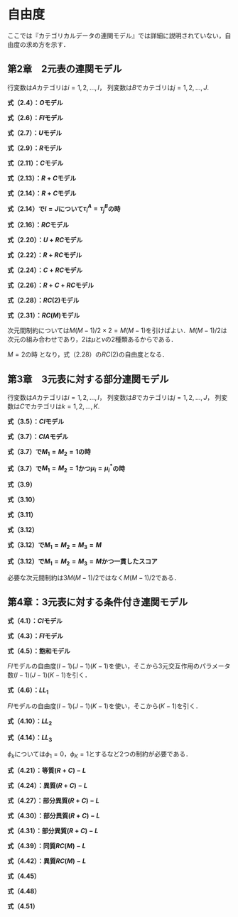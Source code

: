 
# 自由度 {-}

ここでは『カテゴリカルデータの連関モデル』では詳細に説明されていない，自由度の求め方を示す．


## 第2章　2元表の連関モデル

行変数は$A$カテゴリは$i = 1,2,\dots,I$，
列変数は$B$でカテゴリは$j = 1,2,\dots,J$.

**式（2.4）：$O$モデル**



\begin{align}
df &= \overbrace{IJ}^{セルの数} - [\overbrace{1}^{\lambda} + \overbrace{(I - 1)}^{\lambda_i^A} + \overbrace{(J - 1)}^{\lambda_j^B}]\\
& = IJ - I - J + 1\\
& = (I - 1)(J - 1)
\end{align}

**式（2.6）：$FI$モデル**

\begin{align}
df & = \overbrace{IJ}^{セルの数} - [\overbrace{1}^{\lambda} + \overbrace{(I - 1)}^{\lambda_i^A} + \overbrace{(J - 1)}^{\lambda_j^B}+ \overbrace{(I - 1) \times (J - 1)}^{\lambda_{ij}^{AB}}]\\
&= IJ - IJ \\
& = 0
\end{align}


**式（2.7）：$U$モデル**

\begin{align}
df &=\overbrace{IJ}^{セルの数} - [\overbrace{1}^{\lambda} + \overbrace{(I - 1)}^{\lambda_i^A} + \overbrace{(J - 1)}^{\lambda_j^B} + \overbrace{1}^{\beta}]\\
 &= IJ - I - J
\end{align}


**式（2.9）：$R$モデル**


\begin{align}
df &=\overbrace{IJ}^{セルの数} - [\overbrace{1}^{\lambda} + \overbrace{(I - 1)}^{\lambda_i^A} + \overbrace{(J - 1)}^{\lambda_j^B}  + \overbrace{(I - 1)}^{\tau_i^A}]\\
 &= IJ - 2I - J + 2\\
 &= (I - 1)(J - 2)
\end{align}


**式（2.11）：$C$モデル**

\begin{align}
df &=\overbrace{IJ}^{セルの数} - [\overbrace{1}^{\lambda} + \overbrace{(I - 1)}^{\lambda_i^A} + \overbrace{(J - 1)}^{\lambda_j^B}  + \overbrace{(J - 1)}^{\tau_j^B}]\\
 &= IJ - I - 2J + 2\\
 &= (I - 2)(J - 1)
\end{align}

**式（2.13）：$R+C$モデル**

\begin{align}
df &=\overbrace{IJ}^{セルの数} - [\overbrace{1}^{\lambda} + \overbrace{(I - 1)}^{\lambda_i^A} + \overbrace{(J - 1)}^{\lambda_j^B} + \overbrace{(I - 1)}^{\tau_i^A} + \overbrace{(J - 2)}^{\tau_j^B}] \\
 &= IJ - 2I - 2J + 4\\
 &= (I - 2)(J - 2)
\end{align}


\begin{align}
df &=\overbrace{IJ}^{セルの数} - [\overbrace{1}^{\lambda} + \overbrace{(I - 1)}^{\lambda_i^A} + \overbrace{(J - 1)}^{\lambda_j^B} + \overbrace{(I - 2)}^{\tau_i^A} + \overbrace{(J - 1)}^{\tau_j^B}] \\ 
&= IJ - 2I - 2J + 4\\
 &= (I - 2)(J - 2)
\end{align}

**式（2.14）：$R+C$モデル**

\begin{align}
df &=\overbrace{IJ}^{セルの数} - [\overbrace{1}^{\lambda} + \overbrace{(I - 1)}^{\lambda_i^A} + \overbrace{(J - 1)}^{\lambda_j^B} + \overbrace{1}^{\beta} + \overbrace{(I - 2)}^{\tau_i^A} + \overbrace{(J - 2)}^{\tau_j^B}] \\ 
 &= IJ - 2I - 2J + 4\\
 &= (I - 2)(J - 2)
\end{align}

**式（2.14）で$I=J$について$\tau_i^A=\tau_j^B$の時**

\begin{align}
df &=  \overbrace{I^2}^{セルの数} - [\overbrace{1}^{\lambda} + \overbrace{(I - 1)}^{\lambda_i^A} + \overbrace{(I - 1)}^{\lambda_j^B} + \overbrace{1}^{\beta} + \overbrace{(I - 2)}^{\tau_i^A}]\\
 &= I^2 - 3I + 2\\
 &= (I - 1)(I - 2)
\end{align}


**式（2.16）：$RC$モデル**

\begin{align}
df &= \overbrace{IJ}^{セルの数} - [\overbrace{1}^{\lambda} + \overbrace{(I - 1)}^{\lambda_i^A} + \overbrace{(J - 1)}^{\lambda_j^B} +  \overbrace{1}^{\phi} + 
\overbrace{(I - 2)}^{\mu_i} + \overbrace{(J - 2)}^{\nu_j}]\\
 &= IJ - 2I -2J + 4 \\
 &= (I - 2)(I - 2)
\end{align}


**式（2.20）：$U+RC$モデル**

\begin{align}
df &=\overbrace{IJ}^{セルの数} - [\overbrace{1}^{\lambda} + \overbrace{(I - 1)}^{\lambda_i^A} + \overbrace{(J - 1)}^{\lambda_j^B} + \overbrace{1}^{\phi_1} +  \overbrace{1}^{\phi_2}+ \overbrace{(I - 2)}^{\mu_i} + \overbrace{(J - 2)}^{\nu_j}]\\
 &= IJ - 2I - 2J + 3
 \end{align}
 
**式（2.22）：$R+RC$モデル**

\begin{align}
df &=\overbrace{IJ}^{セルの数} - [\overbrace{1}^{\lambda} + \overbrace{(I - 1)}^{\lambda_i^A} + \overbrace{(J - 1)}^{\lambda_j^B} + \overbrace{(I - 2)}^{\tau_i^A} + \overbrace{1}^{\phi_1} + \overbrace{(I - 2)}^{\mu_i} + \overbrace{(J - 2)}^{\nu_j}]\\
 &= IJ - 3I - 2J + 6\\
 &= (I - 2)(J - 3)
 \end{align}
 
 
**式（2.24）：$C+RC$モデル**

\begin{align}
df &=\overbrace{IJ}^{セルの数} - [\overbrace{1}^{\lambda} + \overbrace{(I - 1)}^{\lambda_i^A} + \overbrace{(J - 1)}^{\lambda_j^B} + \overbrace{(J - 2)}^{\tau_j^B} + \overbrace{1}^{\phi_1} + \overbrace{(I - 2)}^{\mu_i} + \overbrace{(J - 2)}^{\nu_j}]\\ &= IJ - 2I - 3J + 6\\
 &= (I - 3)(J - 2)
 \end{align}


**式（2.26）：$R+C+RC$モデル**

\begin{align}
df &= \overbrace{IJ}^{セルの数} - [\overbrace{1}^{\lambda} + \overbrace{(I - 1)}^{\lambda_i^A} + \overbrace{(J - 1)}^{\lambda_j^B} + \overbrace{(I - 3)}^{\tau_i^A} + \overbrace{(J - 2)}^{\tau_j^B}+ \overbrace{1}^{\phi_1} + \overbrace{(I - 2)}^{\mu_i} + \overbrace{(J - 2)}^{\nu_j}]\\
 &= IJ - 3I - 3J + 9\\
 &= (I - 3)(J - 3)
 \end{align}

\begin{align}
df &= \overbrace{IJ}^{セルの数} - [\overbrace{1}^{\lambda} + \overbrace{(I - 1)}^{\lambda_i^A} + \overbrace{(J - 1)}^{\lambda_j^B} + \overbrace{(I - 2)}^{\tau_i^A} + \overbrace{(J - 3)}^{\tau_j^B}+ \overbrace{1}^{\phi_1} + \overbrace{(I - 2)}^{\mu_i} + \overbrace{(J - 2)}^{\nu_j}]\\ 
&= IJ - 3I - 3J + 9\\
 &= (I - 3)(J - 3)
 \end{align}
 
**式（2.28）：$RC(2)$モデル**


\begin{align}
df &= \overbrace{IJ}^{セルの数} - [\overbrace{1}^{\lambda} + \overbrace{(I - 1)}^{\lambda_i^A} + \overbrace{(J - 1)}^{\lambda_j^B}+ \overbrace{1}^{\phi_1} + \overbrace{(I - 2)}^{\mu_{i1}} + \overbrace{(J - 2)}^{\nu_{j1}} + \overbrace{1}^{\phi_2} + \overbrace{(I - 2)}^{\mu_{i2}} + \overbrace{(J - 2)}^{\nu_{j2}}- \overbrace{2}^{次元間制約}]\\
 &= IJ - 3I - 3J + 9 \\
 &= (I - 3)(J - 3)
 \end{align}
 
**式（2.31）：$RC(M)$モデル**
 
 次元間制約については$M (M - 1)/2 \times 2 = M (M - 1)$を引けばよい．$M (M - 1)/2$は次元の組み合わせであり，2は$\mu$と$\nu$の2種類あるからである．


 \begin{align}
df &=  \overbrace{IJ}^{セルの数} - \{\overbrace{1}^{\lambda} + \overbrace{(I - 1)}^{\lambda_i^A} + \overbrace{(J - 1)}^{\lambda_j^B} + [\overbrace{M}^{\phi_m} + \overbrace{M(I - 2)}^{\mu_{im}} + \overbrace{M(J - 2)}^{\nu_{jm}} - \overbrace{M(M - 1)}^{次元間制約}] \} \\
 &=  IJ - I - J + 1 + 2M - MI - MJ + M^2 \\
 & = I(J - M - 1) - J + 1 + 2M - MJ + M^2\\
 & = I(J - M - 1) - M(J - M - 1) - (J - M - 1) \\
 & = (I - M - 1)(J - M - 1)
 \end{align}
 
$M = 2$の時
\begin{align}
df &=  (I - M - 1)(J - M - 1)\\
 &= (I - 2 - 1)(J - 2 - 1) \\
 &= (I - 3)(J - 3)
 \end{align}
 となり，式（2.28）の$RC(2)$の自由度となる．
 

## 第3章　3元表に対する部分連関モデル

行変数は$A$カテゴリは$i = 1,2,\dots,I$，
列変数は$B$でカテゴリは$j = 1,2,\dots,J$，
列変数は$C$でカテゴリは$k = 1,2,\dots,K$.


**式（3.5）：$CI$モデル**

\begin{align}
df &= \overbrace{IJK}^{セルの数} - [\overbrace{1}^{\lambda} + \overbrace{(I - 1)}^{\lambda_i^A} + \overbrace{(J - 1)}^{\lambda_j^B}  + \overbrace{(K - 1)}^{\lambda_k^C}+ \overbrace{(I - 1)(J - 1)}^{\lambda_{ij}^{AB}} + \overbrace{(I - 1)(K - 1)}^{\lambda_{ik}^{AC}}]\\
& = IJK - IJ - IK + I \\
& = I(JK - J - K + 1) \\
& = I(J - 1)(K - 1)
\end{align}

**式（3.7）：$CIA$モデル**
 
 \begin{align}
df &= \overbrace{IJK}^{セルの数} - [\overbrace{1}^{\lambda} + \overbrace{(I - 1)}^{\lambda_i^A} + \overbrace{(J - 1)}^{\lambda_j^B}  + \overbrace{(K - 1)}^{\lambda_k^C} \\
&\quad-
 \{\overbrace{M_1}^{\phi_r^{AB}} + \overbrace{M_1(I - 2)}^{\mu_{ir}} + \overbrace{M_1(J - 2)}^{\nu_{ir}} - \overbrace{M_1(M_1 - 1)}^{次元間制約} \} \\
 &\quad - \{\overbrace{M_2}^{\phi_r^{AC}} + \overbrace{M_2(I - 2)}^{\mu^*_{ir}} + \overbrace{M_2(K - 2)}^{\eta_{kr}} - \overbrace{M_2(M_2 - 1)}^{次元間制約} \}] \\
 &= IJK - I - J - K + 2 - M_1 (I + J - M_1 - 2) - M_2 (I + K - M_2 - 2)
\end{align}

**式（3.7）で$M_1 = M_2 = 1$の時**

 \begin{align}
df &= IJK - I - J - K + 2 - M_1 (I + J - M_1 - 2) - M_2 (I + K - M_2 - 2)\\
& =  IJK - I - J - K + 2 - (I + J - 1 - 2) - (I + K - 1 - 2)\\
& = IJK - 3I - 2J - 2K + 8
\end{align}

**式（3.7）で$M_1 = M_2 = 1$かつ$\mu_i = \mu^*_i$の時**

 \begin{align}
df &= IJK - I - J - K + 2 - M_1 (I + J - M_1 - 2) - M_2 (K - M_2)\\
& =  IJK - I - J - K + 2 - (I + J - 1 - 2) - (K - 1)\\
& = IJK - 2I - 2J - 2K + 6
\end{align}

**式（3.9）**

\begin{align}
df &= \overbrace{IJK}^{セルの数} - [\overbrace{1}^{\lambda} + \overbrace{(I - 1)}^{\lambda_i^A} + \overbrace{(J - 1)}^{\lambda_j^B}  + \overbrace{(K - 1)}^{\lambda_k^C}+ \overbrace{(I - 1)(J - 1)}^{\lambda_{ij}^{AB}} +
\overbrace{(I - 1)(K - 1)}^{\lambda_{ik}^{AC}} +
\overbrace{(J - 1)(K - 1)}^{\lambda_{jk}^{BC}}
]\\
& = IJK + I + J + K - IJ - IK - JK - 1\\
& = I(JK - J - K + 1) - (JK - J - K + 1)\\
& = I(J - 1)(K - 1) - (J - 1)(K - 1)\\
& = (I - 1)(J - 1)(K - 1)
\end{align}

**式（3.10）**

 \begin{align}
df &= \overbrace{IJK}^{セルの数} - [\overbrace{1}^{\lambda} + \overbrace{(I - 1)}^{\lambda_i^A} + \overbrace{(J - 1)}^{\lambda_j^B}  + \overbrace{(K - 1)}^{\lambda_k^C}\\
& \quad + 
\overbrace{1}^{\phi_{1}^{AB}} + 
\overbrace{(I - 2)}^{\mu_{i}} +
\overbrace{(J - 2)}^{\nu_{j}} +

\overbrace{1}^{\phi_{1}^{AC}} + 
\overbrace{(I - 2)}^{\mu_{i}} +
\overbrace{(K - 2)}^{\eta_{j}} + 

\overbrace{1}^{\phi_{1}^{BC}} + 
\overbrace{(J - 2)}^{\nu_{j}} +
\overbrace{(K - 2)}^{\eta_{k}}
] \\
& = IJK - I - J - K + 2 - [3 - 2(I - 2) -2(J-2) -2(K -2)]\\
& = IJK - 3I - 3J - 3K + 11
\end{align}

**式（3.11）**

 \begin{align}
df &= \overbrace{IJK}^{セルの数} - [\overbrace{1}^{\lambda} + \overbrace{(I - 1)}^{\lambda_i^A} + \overbrace{(J - 1)}^{\lambda_j^B}  + \overbrace{(K - 1)}^{\lambda_k^C}\\
& \quad + 
\overbrace{1}^{\phi_{1}^{AB}} + 
\overbrace{1}^{\phi_{1}^{AC}} + 
\overbrace{1}^{\phi_{1}^{BC}} +
\overbrace{(I - 2)}^{\mu_{i}} +
\overbrace{(J - 2)}^{\nu_{j}} +
\overbrace{(K - 2)}^{\eta_{j}} + 
] \\
& = IJK - I - J - K + 2 - [3 - (I - 2) -(J-2) - (K -2)]\\
& = IJK - 2I - 2J - 2K + 5
\end{align}

**式（3.12）**

 \begin{align}
df &= \overbrace{IJK}^{セルの数} - [\overbrace{1}^{\lambda} + \overbrace{(I - 1)}^{\lambda_i^A} + \overbrace{(J - 1)}^{\lambda_j^B}  + \overbrace{(K - 1)}^{\lambda_k^C}\\
& \quad + 
\overbrace{M_1}^{\phi_{m}^{AB}} + 
\overbrace{M_1(I - 2)}^{\mu_{im}} +
\overbrace{M_1(J - 2)}^{\nu_{jm}} -
\overbrace{M_1(M_1 - 1)}^{次元間制約} \\

& \quad + 
\overbrace{M_2}^{\phi_{m}^{AC}} + 
\overbrace{M_2(I - 2)}^{\mu^*_{im}} +
\overbrace{M_2(K - 2)}^{\eta_{jm}} -
\overbrace{M_2(M_2 - 1)}^{次元間制約} \\

& \quad + 
\overbrace{M_3}^{\phi_{m}^{BC}} + 
\overbrace{M_3(J - 2)}^{\nu^*_{jm}} +
\overbrace{M_3(K - 2)}^{\eta^*_{km}} -
\overbrace{M_3(M_3 - 1)}^{次元間制約}] \\
& = IJK - I - J - K + 2 - M_1(I + J - M_1 - 2) - M_2(I + K - M_2 - 2)- M_3(J + K - M_3 - 2)
\end{align}

**式（3.12）で$M_1 = M_2 = M_3 = M$**

 \begin{align}
df &= \overbrace{IJK}^{セルの数} - [\overbrace{1}^{\lambda} + \overbrace{(I - 1)}^{\lambda_i^A} + \overbrace{(J - 1)}^{\lambda_j^B}  + \overbrace{(K - 1)}^{\lambda_k^C}\\
& \quad + 
\overbrace{M}^{\phi_{m}^{AB}} + 
\overbrace{M(I - 2)}^{\mu_{im}} +
\overbrace{M(J - 2)}^{\nu_{jm}} -
\overbrace{M(M - 1)}^{次元間制約} \\

& \quad + 
\overbrace{M}^{\phi_{m}^{AC}} + 
\overbrace{M(I - 2)}^{\mu^*_{im}} +
\overbrace{M(K - 2)}^{\eta_{km}} -
\overbrace{M(M - 1)}^{次元間制約} \\

& \quad + 
\overbrace{M}^{\phi_{m}^{BC}} + 
\overbrace{M(J - 2)}^{\nu^*_{jm}} +
\overbrace{M(K - 2)}^{\eta^*_{km}} -
\overbrace{M(M - 1)}^{次元間制約}] \\
& = IJK - I - J - K + 2 - M(I + J - M - 2) - M(I + J - M - 2)- M(I + J - M - 2) \\
& = IJK - I - J - K + 2 - M(2I + 2J + 2K - 3M - 6)
\end{align}

**式（3.12）で$M_1 = M_2 = M_3 = M$かつ一貫したスコア**

必要な次元間制約は$3M(M-1)/2$ではなく$M(M-1)/2$である．

 \begin{align}
df &= \overbrace{IJK}^{セルの数} - [\overbrace{1}^{\lambda} + \overbrace{(I - 1)}^{\lambda_i^A} + \overbrace{(J - 1)}^{\lambda_j^B}  + \overbrace{(K - 1)}^{\lambda_k^C}\\
& \quad + 
\overbrace{M}^{\phi_{m}^{AB}} + 
\overbrace{M}^{\phi_{m}^{AC}} + 
\overbrace{M}^{\phi_{m}^{BC}} + 
\overbrace{M(I - 2)}^{\mu_{im}} +
\overbrace{M(J - 2)}^{\nu_{jm}} +
\overbrace{M(K - 2)}^{\eta_{km}} -
\overbrace{M(M - 1)/2}^{次元間制約}] \\
& = IJK - I - J - K + 2 - M(I + J + K - 3) + M(M - 1)/2
\end{align}

## 第4章：3元表に対する条件付き連関モデル

**式（4.1）：$CI$モデル**

\begin{align}
df &= \overbrace{IJK}^{セルの数} - [\overbrace{1}^{\lambda} + \overbrace{(I - 1)}^{\lambda_i^A} + \overbrace{(J - 1)}^{\lambda_j^B}  + \overbrace{(K - 1)}^{\lambda_k^C}+ \overbrace{(I - 1)(K - 1)}^{\lambda_{ik}^{AC}} + 
\overbrace{(J - 1)(K - 1)}^{\lambda_{jk}^{BC}}]\\
& = IJK - IK - JK + K \\
& = (IJ - I - J + 1)K \\
& = (I - 1)(J - 1)K
\end{align}

**式（4.3）：$FI$モデル**

\begin{align}
df &= \overbrace{IJK}^{セルの数} - [\overbrace{1}^{\lambda} + \overbrace{(I - 1)}^{\lambda_i^A} + \overbrace{(J - 1)}^{\lambda_j^B}  + \overbrace{(K - 1)}^{\lambda_k^C} \\
& \quad + \overbrace{(I - 1)(K - 1)}^{\lambda_{ik}^{AC}} + 
\overbrace{(J - 1)(K - 1)}^{\lambda_{jk}^{BC}} + 
\overbrace{(I - 1)(J - 1)}^{\lambda_{ij}^{AB}}]\\
& = IJK - IK - JK - IJ + I + J + K - 1 \\
& = I(JK - K - J + 1) - (JK - K - J + 1)\\
& = (I - 1)(JK - K - J + 1)\\
& = (I - 1)(J - 1 )(K- 1)
\end{align}

**式（4.5）：飽和モデル**

$FI$モデルの自由度$(I - 1)(J - 1 )(K- 1)$を使い，そこから3元交互作用のパラメータ数$(I - 1)(J - 1 )(K- 1)$を引く．

\begin{align}
df &= \overbrace{IJK}^{セルの数} - [\overbrace{1}^{\lambda} + \overbrace{(I - 1)}^{\lambda_i^A} + \overbrace{(J - 1)}^{\lambda_j^B}  + \overbrace{(K - 1)}^{\lambda_k^C} \\
& \quad + \overbrace{(I - 1)(K - 1)}^{\lambda_{ik}^{AC}} + 
\overbrace{(J - 1)(K - 1)}^{\lambda_{jk}^{BC}} + 
\overbrace{(I - 1)(J - 1)}^{\lambda_{ij}^{AB}} + 
\overbrace{(I - 1)(J - 1)(K - 1)}^{\lambda_{ijk}^{ABC}}
] \\
& = (I - 1)(J - 1 )(K- 1) - (I - 1)(J - 1)(K - 1) \\
& = 0
\end{align}


**式（4.6）：$LL_1$**

$FI$モデルの自由度$(I - 1)(J - 1 )(K- 1)$を使い，そこから$(K - 1)$を引く．

\begin{align}
df &= \overbrace{IJK}^{セルの数} - [\overbrace{1}^{\lambda} + \overbrace{(I - 1)}^{\lambda_i^A} + \overbrace{(J - 1)}^{\lambda_j^B}  + \overbrace{(K - 1)}^{\lambda_k^C} \\
& \quad + \overbrace{(I - 1)(K - 1)}^{\lambda_{ik}^{AC}} + 
\overbrace{(J - 1)(K - 1)}^{\lambda_{jk}^{BC}} + 
\overbrace{(I - 1)(J - 1)}^{\lambda_{ij}^{AB}}  +
\overbrace{(K - 1)}^{\beta_k}]\\
& = (I - 1)(J - 1 )(K- 1) - (K - 1)\\
& = (IJ - I - J)(K- 1) 
\end{align}

**式（4.10）：$LL_2$**

\begin{align}
df &= \overbrace{IJK}^{セルの数} - [\overbrace{1}^{\lambda} + \overbrace{(I - 1)}^{\lambda_i^A} + \overbrace{(J - 1)}^{\lambda_j^B}  + \overbrace{(K - 1)}^{\lambda_k^C} \\
& \quad + \overbrace{(I - 1)(K - 1)}^{\lambda_{ik}^{AC}} + 
\overbrace{(J - 1)(K - 1)}^{\lambda_{jk}^{BC}} + 
\overbrace{(K - 1)}^{\phi_{k}} + 
\overbrace{(I - 1)(J - 1)}^{\psi_{ij}}]\\
& = (I - 1)(J - 1 )(K- 1) - (K - 1) \\
& = (IJ - I - J)(K - 1)
\end{align}

**式（4.14）：$LL_3$**
 
$\phi_{k}$については$\phi_{1} = 0$，$\phi_{K} = 1$とするなど2つの制約が必要である．

\begin{align}
df &= \overbrace{IJK}^{セルの数} - [\overbrace{1}^{\lambda} + \overbrace{(I - 1)}^{\lambda_i^A} + \overbrace{(J - 1)}^{\lambda_j^B}  + \overbrace{(K - 1)}^{\lambda_k^C} \\
& \quad + \overbrace{(I - 1)(K - 1)}^{\lambda_{ik}^{AC}} + 
\overbrace{(J - 1)(K - 1)}^{\lambda_{jk}^{BC}} + 
\overbrace{(I - 1)(J - 1)}^{\lambda_{ij}^{AB}}]\\
& \quad + \overbrace{(K - 2)}^{\phi_{k}} + 
\overbrace{(I - 1)(J - 1)}^{\psi_{ij}}]\\
& = (I - 1)(J - 1)(K- 1) - (K - 2) - (I - 1)(J - 1) \\
& = (I - 1)(J - 1)(K- 2) - (K - 2) \\
& = (IJ - I - J)(K- 2) 
\end{align}

**式（4.21）：等質$(R+C)-L$**
 
 \begin{align}
df &= \overbrace{IJK}^{セルの数} - [\overbrace{1}^{\lambda} + \overbrace{(I - 1)}^{\lambda_i^A} + \overbrace{(J - 1)}^{\lambda_j^B}  + \overbrace{(K - 1)}^{\lambda_k^C}+ \overbrace{(I - 1)(K - 1)}^{\lambda_{ik}^{AC}} + 
\overbrace{(J - 1)(K - 1)}^{\lambda_{jk}^{BC}} \\
& + \quad \overbrace{1}^{\phi} + 
\overbrace{(I-2)}^{\tau_i^A} +
\overbrace{(J-2)}^{\tau_j^B}]\\
& = (I-1)(J-1)K - (I-2) - (J - 2) -1\\
& = IJK - IK - JK + K - I - J + 3\\
& = IJK - K(I + J - 1) - (I + J - 1) + 2\\
& = IJK - (K+1)(I + J - 1) + 2\\
\end{align}

**式（4.24）：異質$(R+C)-L$**
 
 \begin{align}
df &= \overbrace{IJK}^{セルの数} - [\overbrace{1}^{\lambda} + \overbrace{(I - 1)}^{\lambda_i^A} + \overbrace{(J - 1)}^{\lambda_j^B}  + \overbrace{(K - 1)}^{\lambda_k^C}+ \overbrace{(I - 1)(K - 1)}^{\lambda_{ik}^{AC}} + 
\overbrace{(J - 1)(K - 1)}^{\lambda_{jk}^{BC}} \\
& + \quad \overbrace{K}^{\phi_k} + 
\overbrace{(I-2)K}^{\tau_{ik}^{AC}} +
\overbrace{(J-2)K}^{\tau_{jk}^{BC}}]\\
& = (I-1)(J-1)K - (I-2)K - (J-2)K - K
\end{align}
 
 
 
**式（4.27）：部分異質$(R+C)-L$**
 
 \begin{align}
df &= \overbrace{IJK}^{セルの数} - [\overbrace{1}^{\lambda} + \overbrace{(I - 1)}^{\lambda_i^A} + \overbrace{(J - 1)}^{\lambda_j^B}  + \overbrace{(K - 1)}^{\lambda_k^C}+ \overbrace{(I - 1)(K - 1)}^{\lambda_{ik}^{AC}} + 
\overbrace{(J - 1)(K - 1)}^{\lambda_{jk}^{BC}} \\
& + \quad \overbrace{K}^{\phi_k} + 
\overbrace{(I-2)}^{\tau_{i}^{AC}} +
\overbrace{(J-2)}^{\tau_{j}^{BC}}]\\
& = (I-1)(J-1)K - (I-2) - (J-2) - K\\
& = IJK - IK - JK - I - J + 4\\
& = IJK - (I + J)(K + 1) + 4
\end{align}

**式（4.30）：部分異質$(R+C)-L$**

 \begin{align}
df &= \overbrace{IJK}^{セルの数} - [\overbrace{1}^{\lambda} + \overbrace{(I - 1)}^{\lambda_i^A} + \overbrace{(J - 1)}^{\lambda_j^B}  + \overbrace{(K - 1)}^{\lambda_k^C}+ \overbrace{(I - 1)(K - 1)}^{\lambda_{ik}^{AC}} + 
\overbrace{(J - 1)(K - 1)}^{\lambda_{jk}^{BC}} \\
& + \quad \overbrace{K}^{\phi_k} + 
\overbrace{(I-2)K}^{\tau_{ik}^{AC}} +
\overbrace{(J-2)}^{\tau_{j}^{BC}}]\\
& = (I-1)(J-1)K - (I-2)K - (J-2) - K\\
& = IJK - IK - JK + K - IK + 2K - J + 2 - K\\
& = IJK - 2IK - JK + 2K - J + 2\\
& = J(IK - K - 1) - 2(IK - K - 1)\\
& = (J - 2)(IK - K - 1)
\end{align}


**式（4.31）：部分異質$(R+C)-L$**

 \begin{align}
df &= \overbrace{IJK}^{セルの数} - [\overbrace{1}^{\lambda} + \overbrace{(I - 1)}^{\lambda_i^A} + \overbrace{(J - 1)}^{\lambda_j^B}  + \overbrace{(K - 1)}^{\lambda_k^C}+ \overbrace{(I - 1)(K - 1)}^{\lambda_{ik}^{AC}} + 
\overbrace{(J - 1)(K - 1)}^{\lambda_{jk}^{BC}} \\
& + \quad \overbrace{K}^{\phi_k} + 
\overbrace{(I-2)}^{\tau_{i}^{AC}} +
\overbrace{(J-2)K}^{\tau_{jk}^{BC}}]\\
& = (I-1)(J-1)K - (I-2) - (J-2)K - K\\
& = IJK - IK - JK + K - I + 2 - JK + 2K - K\\
& = IJK - IK - 2JK + 2K - I + 2\\
& = I(JK - K - 1) - 2(JK - K - 1)\\
& = (I - 2)(JK - K - 1)
\end{align}

**式（4.39）：同質$RC(M)-L$**

 \begin{align}
df &= \overbrace{IJK}^{セルの数} - [\overbrace{1}^{\lambda} + \overbrace{(I - 1)}^{\lambda_i^A} + \overbrace{(J - 1)}^{\lambda_j^B}  + \overbrace{(K - 1)}^{\lambda_k^C}+ \overbrace{(I - 1)(K - 1)}^{\lambda_{ik}^{AC}} + 
\overbrace{(J - 1)(K - 1)}^{\lambda_{jk}^{BC}} \\
& + \quad \overbrace{M}^{\phi_m} + 
\overbrace{(I-2)M}^{\mu_{im}} +
\overbrace{(J-2)M}^{\nu_{jm}} - 
\overbrace{M(M-1)}^{次元間制約}] \\
& = (I-1)(J-1)K - M(I + J - M - 2)
\end{align}
 
 
**式（4.42）：異質$RC(M)-L$**

 \begin{align}
df &= \overbrace{IJK}^{セルの数} - [\overbrace{1}^{\lambda} + \overbrace{(I - 1)}^{\lambda_i^A} + \overbrace{(J - 1)}^{\lambda_j^B}  + \overbrace{(K - 1)}^{\lambda_k^C}+ \overbrace{(I - 1)(K - 1)}^{\lambda_{ik}^{AC}} + 
\overbrace{(J - 1)(K - 1)}^{\lambda_{jk}^{BC}} \\
& + \quad \overbrace{KM}^{\phi_{mk}} + 
\overbrace{(I-2)KM}^{\mu_{imk}} +
\overbrace{(J-2)KM}^{\nu_{jmk}} - 
\overbrace{KM(M-1)}^{次元間制約}] \\
& = K(I-1)(J-1) - KM(I - 1) - KM(J - 1) - KM^2\\
& = K(I-1)[(J-1) - M] - KM[(J - 1) - M]\\
& = K(I - 1 - M)(J - 1 - M)
\end{align}
 
 
**式（4.45）**
 
\begin{align}
df &= \overbrace{IJK}^{セルの数} - [\overbrace{1}^{\lambda} + \overbrace{(I - 1)}^{\lambda_i^A} + \overbrace{(J - 1)}^{\lambda_j^B}  + \overbrace{(K - 1)}^{\lambda_k^C}+ \overbrace{(I - 1)(K - 1)}^{\lambda_{ik}^{AC}} + 
\overbrace{(J - 1)(K - 1)}^{\lambda_{jk}^{BC}} \\
& + \quad \overbrace{K}^{\phi_k} + 
\overbrace{(I-2)}^{\mu_{i}} + \overbrace{(J-2)K}^{\mu_{jk}}]\\
& = IJK - IK - JK + K - K - I + 2 - JK + 2K\\
& = I(JK - K - 1) -2(JK - K - 1)\\
& = (I - 2)(JK - K - 1)
 \end{align}


**式（4.48）**
 
\begin{align}
df &= \overbrace{IJK}^{セルの数} - [\overbrace{1}^{\lambda} + \overbrace{(I - 1)}^{\lambda_i^A} + \overbrace{(J - 1)}^{\lambda_j^B}  + \overbrace{(K - 1)}^{\lambda_k^C}+ \overbrace{(I - 1)(K - 1)}^{\lambda_{ik}^{AC}} + 
\overbrace{(J - 1)(K - 1)}^{\lambda_{jk}^{BC}} \\
& + \quad \overbrace{K}^{\phi_k} + 
\overbrace{(I-2)K}^{\mu_{ik}} + \overbrace{(J-2)}^{\mu_{j}}]\\
& \quad = IJK - IK - JK + K - K - IK + 2K - J + 2\\
& \quad = J(IK - K - 1) -2(IK - K - 1)\\
& \quad = (J - 2)(IK - K - 1)
 \end{align}
 
**式（4.51）**
 
\begin{align}
df &= \overbrace{IJK}^{セルの数} - [\overbrace{1}^{\lambda} + \overbrace{(I - 1)}^{\lambda_i^A} + \overbrace{(J - 1)}^{\lambda_j^B}  + \overbrace{(K - 1)}^{\lambda_k^C}+ \overbrace{(I - 1)(K - 1)}^{\lambda_{ik}^{AC}} + 
\overbrace{(J - 1)(K - 1)}^{\lambda_{jk}^{BC}} \\
& + \quad \overbrace{K}^{\phi_k} + 
\overbrace{(I-2)}^{\mu_{i}} + \overbrace{(J-2)}^{\mu_{j}}]\\
& \quad = (IJK - IK - JK + K) - K - I + 2 - J + 2\\
& \quad = IJK - K(I + J) - (I + J) + 4\\
& \quad = IJK - (I + J)(K+1) + 4
 \end{align}
 




   
 


